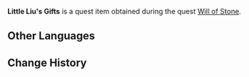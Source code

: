 {{Item Infobox
|id           = 100594
|image        = Item Quest Gift.png
|type         = Quest Items
|description  = A little bag of gifts collected by Little Liu for her father, Jiayi. Perhaps Little Liu would prefer to give it to her father herself?
|source1      = Given during [[Will of Stone]]
}}
'''Little Liu's Gifts''' is a quest item obtained during the quest [[Will of Stone]].

==Other Languages==
{{Other Languages
|default_hidden = 1
|en      = Little Liu's Gifts
|zhs     = 小六的礼物
|zhs_rm  = Xiǎo Liù de Lǐwù
|zht     = 小六的禮物
|zht_rm  = Xiǎo Liù de Lǐwù
|ja      = 六のプレゼント
|ja_rm   = Roku no Purezento{{Assumed}}
|ko      = 육이의 선물
|ko_rm   = Yuk-i-ui Seonmul
|es      = Regalo de la Pequeña Liu
|fr      = Cadeau de Petite Liu
|ru      = Подарок малышки Лю
|th      = ของขวัญของเจ้าหนู Liu
|th_rm   = 
|vi      = Quà Của Bé Liu
|de      = Lius Geschenk
|id      = Hadiah Little Liu
|pt      = Presentes da Pequena Liu
}}

==Change History==
{{Change History|1.0}}